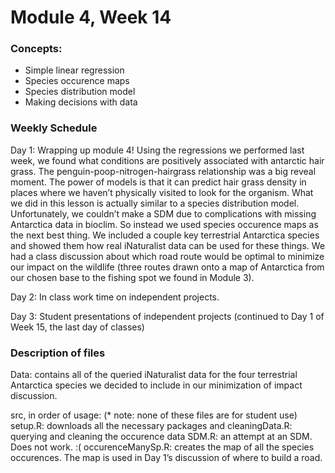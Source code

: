 # Module 4, Week 14

### Concepts:
* Simple linear regression
* Species occurence maps
* Species distribution model
* Making decisions with data

### Weekly Schedule
Day 1: Wrapping up module 4! Using the regressions we performed last week, we found what conditions are positively associated with antarctic hair grass. The penguin-poop-nitrogen-hairgrass relationship was a big reveal moment. The power of models is that it can predict hair grass density in places where we haven't physically visited to look for the organism. What we did in this lesson is actually similar to a species distribution model. Unfortunately, we couldn't make a SDM due to complications with missing Antarctica data in bioclim.  So instead we used species occurence maps as the next best thing. We included a couple key terrestrial Antarctica species and showed them how real iNaturalist data can be used for these things. We had a class discussion about which road route would be optimal to minimize our impact on the wildlife (three routes drawn onto a map of Antarctica from our chosen base to the fishing spot we found in Module 3).

Day 2: In class work time on independent projects. 

Day 3: Student presentations of independent projects (continued to Day 1 of Week 15, the last day of classes)

### Description of files
Data: contains all of the queried iNaturalist data for the four terrestrial Antarctica species we decided to include in our minimization of impact discussion.

src, in order of usage: (* note: none of these files are for student use)
setup.R: downloads all the necessary packages and 
cleaningData.R: querying and cleaning the occurence data
SDM.R: an attempt at an SDM. Does not work. :(
occurenceManySp.R: creates the map of all the species occurences. The map is used in Day 1's discussion of where to build a road. 


